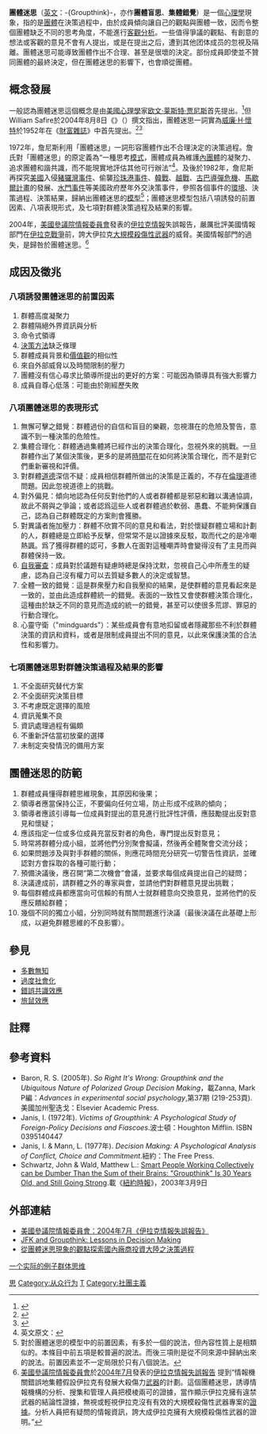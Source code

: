 '''團體迷思'''（[[英文|英文]]：<span lang="en" xml:lang="en">-{Groupthink}-</span>，亦作'''團體盲思'''、'''集體錯覺'''）是一個[[心理學|心理學]]現象，指的是[[團體|團體]]在決策過程中，由於成員傾向讓自己的觀點與團體一致，因而令整個團體缺乏不同的思考角度，不能進行[[客觀|客觀]][[分析|分析]]。一些值得爭議的觀點、有創意的想法或客觀的意見不會有人提出，或是在提出之后，遭到其他团体成员的忽視及隔離。團體迷思可能導致團體作出不合理、甚至是很壞的決定。部份成員即使並不贊同團體的最終決定，但在團體迷思的影響下，也會順從團體。

==概念發展==
一般認為團體迷思這個概念是由[[美國|美國]][[心理學|心理學]]家[[欧文·莱斯特·贾尼斯|欧文·莱斯特·贾尼斯]]首先提出。<ref name="Janis1971">{{cite journal |last=Janis |first=I. L. |date=1971-11 |title=Groupthink |url=http://apps.olin.wustl.edu/faculty/macdonald/GroupThink.pdf |url-status=unfit |journal=Psychology Today |volume=5 |issue=6 |pages=43–46, 74–76 |archive-url=https://web.archive.org/web/20100401033524/http://apps.olin.wustl.edu/faculty/macdonald/GroupThink.pdf |archive-date=2010-04-01}}</ref>但William Safire於2004年8月8日《{{tsl|en|New York Times Magazine|紐約時報雜誌}}》（''{{lang|en|New York Times Magazine}}''）撰文指出，團體迷思一詞實為[[威廉·H·懷特|威廉·H·懷特]]於1952年在《[[財富雜誌|財富雜誌]]》中首先提出。<ref name="whyte">{{cite news|first=W. H., Jr.|last=Whyte|author-link=威廉·H·怀特|title=Groupthink|journal=|date=1952-03|pages=114–117, 142, 146|work=[[財富雜誌|fortune]]}}</ref><ref>{{cite news|first=William|last=Safire|author-link=|title=Groupthink|url=https://query.nytimes.com/gst/fullpage.html?res=9C01E2DD173CF93BA3575BC0A9629C8B63|quote=If the committee's other conclusions are as outdated as its etymology, we're all in trouble. 'Groupthink' (one word, no hyphen) was the title of an article in Fortune magazine in March 1952 by William H. Whyte Jr. ... Whyte derided the notion he argued was held by a trained elite of Washington's 'social engineers.'|work=The New York Times|date=2004-08-08|access-date=|accessdate=2012-02-02}}</ref>

1972年，詹尼斯利用「團體迷思」一詞形容團體作出不合理決定的決策過程。詹氏對「團體迷思」的原定義為“一種思考[[模式|模式]]，團體成員為維護[[內團體|內團體]]的凝聚力、追求團體和諧共識，而不能現實地評估其他可行辦法”<ref>英文原文：{{lang|en|a mode of thinking that people engage in when they are deeply involved in a cohesive in-group, when the members' strivings for unanimity override their motivation to realistically appraise alternative courses of action}}</ref>。及後於1982年，詹尼斯再探究[[美國|美國]]入侵[[豬玀灣事件|豬玀灣事件]]、偷襲[[珍珠港事件|珍珠港事件]]、[[韓戰|韓戰]]、[[越戰|越戰]]、[[古巴導彈危機|古巴導彈危機]]、[[馬歇爾計畫|馬歇爾計畫]]的發展、[[水門事件|水門事件]]等美國政府歷年外交決策事件，參照各個事件的[[環境|環境]]、決策過程、決策結果，歸納出團體迷思的[[模型|模型]]<ref>對於團體迷思的模型中的前置因素，有多於一個的說法，但內容性質上是相類似的。本條目中前五項是較普遍的說法。而後三項則是從不同來源中歸納出來的說法。前置因素並不一定局限於只有八個說法。</ref>；團體迷思模型包括八項誘發的前置因素、八項表現形式，及七項對群體決策過程及結果的影響。

2004年，[[美國參議院|美國參議院]][[美國參議院情報委員會|情報委員會]]發表的[[伊拉克|伊拉克]][[情報|情報]]失誤報告，嚴厲批評美國情報部門在[[美伊戰爭|伊拉克戰爭]]前，誇大伊拉克[[大規模殺傷性武器|大規模殺傷性武器]]的威脅。美國情報部門的過失，是歸咎於團體迷思。<ref>[[美國參議院|美國參議院]][[美國參議院情報委員會|情報委員會]]於[[2004年7月|2004年7月]]發表的[http://intelligence.senate.gov/conclusions.pdf 伊拉克情報失誤報告] {{webarchive|url=https://web.archive.org/web/20060308222122/http://intelligence.senate.gov/conclusions.pdf |date=2006-03-08 }}提到“情報機關錯誤地集體假設伊拉克有發展大殺傷力[[武器|武器]]的計劃。這個團體迷思，誘導情報機構的分析、搜集和管理人員把模棱兩可的證據，當作顯示伊拉克擁有違禁武器的結論性證據，無視或輕視伊拉克沒有有效的大規模殺傷性武器專案的[[證據|證據]]。分析人員把有疑問的情報資訊，誇大成伊拉克擁有大規模殺傷性武器的證明。”</ref>

== 成因及徵兆 ==

===八項誘發團體迷思的前置因素===
#群體高度凝聚力
#群體隔絕外界資訊與分析
#命令式領導
#[[決策論|決策方法]]缺乏條理
#群體成員背景和[[價值觀|價值觀]]的相似性
#來自外部威脅以及時間限制的壓力
#團體沒有信心尋求比領導所提出的更好的方案：可能因為領導具有強大影響力
#成員自尊心低落：可能由於剛經歷失敗

===八項團體迷思的表現形式===
#無懈可擊之錯覺：群體過份的自信和盲目的樂觀，忽視潛在的危險及警告，意識不到一種決策的危險性。
#集體合理化：群體通過集體將已經作出的決策合理化，忽視外來的挑戰。一旦群體作出了某個決策後，更多的是將[[時間|時間]]花在如何將決策合理化，而不是對它們重新審視和評價。
#對群體[[道德|道德]]深信不疑：成員相信群體所做出的決策是正義的，不存在[[倫理|倫理]]道德問題。因此忽視道德上的挑戰。
#對外偏見：傾向地認為任何反對他們的人或者群體都是邪惡和難以溝通協調，故此不屑與之爭論；或者認爲這些人或者群體過於軟弱、愚蠢、不能夠保護自己，認為自己群體既定的方案則會獲勝。
#對異議者施加壓力：群體不欣賞不同的意見和看法，對於懷疑群體立場和計劃的人，群體總是立即給予反擊，但常常不是以證據來反駁，取而代之的是冷嘲熱諷。爲了獲得群體的認可，多數人在面對這種嘲弄時會變得沒有了主見而與群體保持一致。
#[[自我審查|自我審查]]：成員對於議題有疑慮時總是保持沈默，忽視自己心中所產生的疑慮，認為自己沒有權力可以去質疑多數人的決定或智慧。
#全體一致的錯覺：這是群衆壓力和自我壓抑的結果，是使群體的意見看起來是一致的，並由此造成群體統一的錯覺。表面的一致性又會使群體決策合理化，這種由於缺乏不同的意見而造成的統一的錯覺，甚至可以使很多荒謬、罪惡的行動合理化。
#心靈守衛（"mindguards"）：某些成員會有意地扣留或者隱藏那些不利於群體決策的資訊和資料，或者是限制成員提出不同的意見，以此來保護決策的合法性和影響力。

===七項團體迷思對群體決策過程及結果的影響===
#不全面研究替代方案
#不全面研究決策目標
#不考慮既定選擇的風險
#資訊蒐集不良
#資訊處理過程有偏頗
#不重新評估當初放棄的選擇
#未制定突發情況的備用方案

==團體迷思的防範==
#群體成員懂得群體思維現象，其原因和後果；
#領導者應當保持公正，不要偏向任何立場，防止形成不成熟的傾向；
#領導者應該引導每一位成員對提出的意見進行批評性評價，應鼓勵提出反對意見和懷疑；
#應該指定一位或多位成員充當反對者的角色，專門提出反對意見；
#時常將群體分成小組，並將他們分別聚會擬議，然後再全體聚會交流分歧；
#如果問題涉及與對手群體的關係，則應花時間充分研究一切警告性資訊，並確認對方會採取的各種可能行動；
#預備決議後，應召開“第二次機會”會議，並要求每個成員提出自己的疑問；
#決議達成前，請群體之外的專家與會，並請他們對群體意見提出挑戰；
#每個群體成員都應當向可信賴的有關人士就群體意向交換意見，並將他們的反應反饋給群體；
#幾個不同的獨立小組，分別同時就有關問題進行決議（最後決議在此基礎上形成，以避免群體思維的不良影響）。

==參見==
*[[多數無知|多數無知]]
*[[過度社會化|過度社會化]]
*[[錯誤共識效應|錯誤共識效應]]
*[[旅鼠效應|旅鼠效應]]

==註釋==
<small><references /></small>

==參考資料==
*Baron, R. S. (2005年). ''So Right It's Wrong: Groupthink and the Ubiquitous Nature of Polarized Group Decision Making''，載Zanna, Mark P編：''Advances in experimental social psychology'',第37期 (219-253頁).美國加州聖迭戈：Elsevier Academic Press.
*Janis, I. (1972年). ''Victims of Groupthink: A Psychological Study of Foreign-Policy Decisions and Fiascoes''.波士頓：Houghton Mifflin. ISBN 0395140447
*Janis, I. & Mann, L. (1977年). ''Decision Making: A Psychological Analysis of Conflict, Choice and Commitment''.紐約：The Free Press.
*Schwartz, John & Wald, Matthew L.: [https://web.archive.org/web/20060525130125/http://www.mindfully.org/Reform/2003/Smart-People-Dumber9mar03.htm  Smart People Working Collectively can be Dumber Than the Sum of their Brains: "Groupthink" Is 30 Years Old, and Still Going Strong].載《[[紐約時報|紐約時報]]》，2003年3月9日

== 外部連結 ==
*[https://web.archive.org/web/20060308222122/http://intelligence.senate.gov/conclusions.pdf 美國參議院情報委員會：2004年7月《伊拉克情報失誤報告》]
*[https://web.archive.org/web/20060217092510/http://www.probe.org/content/view/1088/162/ JFK and Groupthink: Lessons in Decision Making]
*[http://www.jciie.ciie.org.tw/Vol20_No6/pdf/91100-10.pdf 從團體迷思現象的觀點探索國內廠商投資大陸之決策過程]{{dead link|date=2017年12月 |bot=InternetArchiveBot |fix-attempted=yes }}
[http://mathsball.blogspot.com.es/2013/10/breakfast-at-les-deux-magots.html 一个实际的例子群体思维{{en}}]
[[Category:小組過程|思]]

{{从众行为}}
{{Authority control}}
[[Category:从众行为|Category:从众行为]]
[[Category:心理学|T]]
[[Category:社團主義|Category:社團主義]]